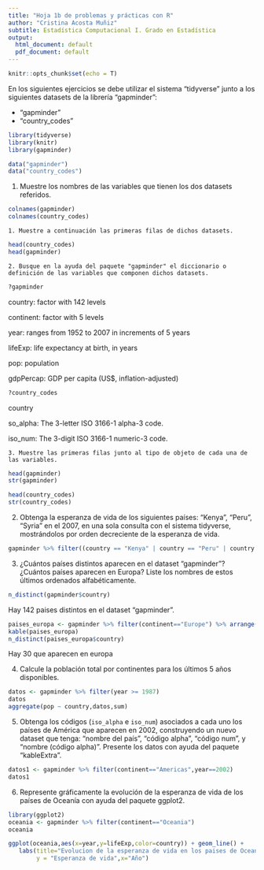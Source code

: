```yaml
---
title: "Hoja 1b de problemas y prácticas con R"
author: "Cristina Acosta Muñiz"
subtitle: Estadística Computacional I. Grado en Estadística
output:
  html_document: default
  pdf_document: default
---
```


```r
knitr::opts_chunk$set(echo = T)
```

En los siguientes ejercicios se debe utilizar el sistema "tidyverse" junto a los siguientes datasets de la librería "gapminder":

- "gapminder"
- "country_codes"

```r
library(tidyverse)
library(knitr)
library(gapminder)

data("gapminder")
data("country_codes")
```


1. Muestre los nombres de las variables que tienen los dos datasets referidos. 

```r
colnames(gapminder)
colnames(country_codes)
```


    1. Muestre a continuación las primeras filas de dichos datasets.
    
```r
head(country_codes)
head(gapminder)
```

    2. Busque en la ayuda del paquete "gapminder" el diccionario o definición de las variables que componen dichos datasets.
    
```r
?gapminder
```

country: factor with 142 levels

continent: factor with 5 levels

year: ranges from 1952 to 2007 in increments of 5 years

lifeExp: life expectancy at birth, in years

pop: population

gdpPercap: GDP per capita (US$, inflation-adjusted)

```r
?country_codes
```

country

so_alpha: The 3-letter ISO 3166-1 alpha-3 code.

iso_num: The 3-digit ISO 3166-1 numeric-3 code.

    3. Muestre las primeras filas junto al tipo de objeto de cada una de las variables.
    
```r
head(gapminder)
str(gapminder)

head(country_codes)
str(country_codes)
```


2. Obtenga la esperanza de vida de los siguientes países: "Kenya", "Peru", "Syria" en el 2007, en una sola consulta con el sistema tidyverse, mostrándolos por orden decreciente de la esperanza de vida.

```r
gapminder %>% filter((country == "Kenya" | country == "Peru" | country == "Syria"), year == 2007) %>% arrange(desc(lifeExp)) %>% select(country,lifeExp)
```


3. ¿Cuántos países distintos aparecen en el dataset "gapminder"? ¿Cuántos países aparecen en Europa? Liste los nombres de estos últimos ordenados alfabéticamente.

```r
n_distinct(gapminder$country)
```

Hay 142 paises distintos en el dataset "gapminder".



```r
paises_europa <- gapminder %>% filter(continent=="Europe") %>% arrange(country)
kable(paises_europa)
n_distinct(paises_europa$country)
```

Hay 30 que aparecen en europa

4. Calcule la población total por continentes para los últimos 5 años disponibles.

```r
datos <- gapminder %>% filter(year >= 1987)
datos
aggregate(pop ~ country,datos,sum)
```


5. Obtenga los códigos (`iso_alpha` e `iso_num`) asociados a cada uno los países de América que aparecen en 2002, construyendo un nuevo dataset que tenga: "nombre del país", "código alpha", "código num", y "nombre (código alpha)". Presente los datos con ayuda del paquete "kableExtra".

```r
datos1 <- gapminder %>% filter(continent=="Americas",year==2002)
datos1
```



6. Represente gráficamente la evolución de la esperanza de vida de los países de Oceanía con ayuda del paquete ggplot2.


```r
library(ggplot2)
oceania <- gapminder %>% filter(continent=="Oceania")
oceania

ggplot(oceania,aes(x=year,y=lifeExp,color=country)) + geom_line() + 
   labs(title="Evolucion de la esperanza de vida en los paises de Oceania",
        y = "Esperanza de vida",x="Año")
```


